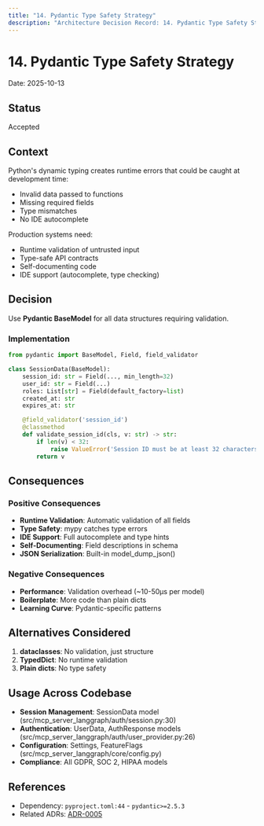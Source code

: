 ```yaml
---
title: "14. Pydantic Type Safety Strategy"
description: "Architecture Decision Record: 14. Pydantic Type Safety Strategy"
---
```


# 14. Pydantic Type Safety Strategy

Date: 2025-10-13

## Status

Accepted

## Context

Python's dynamic typing creates runtime errors that could be caught at development time:
- Invalid data passed to functions
- Missing required fields
- Type mismatches
- No IDE autocomplete

Production systems need:
- Runtime validation of untrusted input
- Type-safe API contracts
- Self-documenting code
- IDE support (autocomplete, type checking)

## Decision

Use **Pydantic BaseModel** for all data structures requiring validation.

### Implementation

```python
from pydantic import BaseModel, Field, field_validator

class SessionData(BaseModel):
    session_id: str = Field(..., min_length=32)
    user_id: str = Field(...)
    roles: List[str] = Field(default_factory=list)
    created_at: str
    expires_at: str

    @field_validator('session_id')
    @classmethod
    def validate_session_id(cls, v: str) -> str:
        if len(v) < 32:
            raise ValueError('Session ID must be at least 32 characters')
        return v
```

## Consequences

### Positive Consequences

- **Runtime Validation**: Automatic validation of all fields
- **Type Safety**: mypy catches type errors
- **IDE Support**: Full autocomplete and type hints
- **Self-Documenting**: Field descriptions in schema
- **JSON Serialization**: Built-in model_dump_json()

### Negative Consequences

- **Performance**: Validation overhead (~10-50µs per model)
- **Boilerplate**: More code than plain dicts
- **Learning Curve**: Pydantic-specific patterns

## Alternatives Considered

1. **dataclasses**: No validation, just structure
2. **TypedDict**: No runtime validation
3. **Plain dicts**: No type safety

## Usage Across Codebase

- **Session Management**: SessionData model (src/mcp_server_langgraph/auth/session.py:30)
- **Authentication**: UserData, AuthResponse models (src/mcp_server_langgraph/auth/user_provider.py:26)
- **Configuration**: Settings, FeatureFlags (src/mcp_server_langgraph/core/config.py)
- **Compliance**: All GDPR, SOC 2, HIPAA models

## References

- Dependency: `pyproject.toml:44` - `pydantic>=2.5.3`
- Related ADRs: [ADR-0005](adr-0005-pydantic-ai-integration.mdx)

